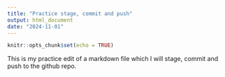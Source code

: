 ```yaml
---
title: "Practice stage, commit and push"
output: html_document
date: "2024-11-01"
---
```


```r
knitr::opts_chunk$set(echo = TRUE)
```

This is my practice edit of a markdown file which I will stage, commit and push to the github repo.

